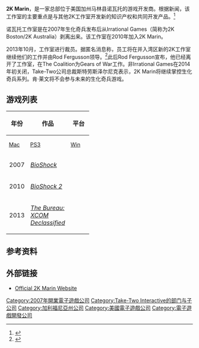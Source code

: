 {{NoteTA
| G1=Games
}}
{{Infobox company
| name = 2K Marin
| logo = [[File:2K_Marin_Logo.svg|170px]]
| type = [[2K_Games|2K Games]]旗下子公司
| foundation = 2007
| location = {{US}}[[加州|加州]]马林县诺瓦托
| industry =
| products =
| parent = [[2K_Games|2K Games]]
| owner = [[Take-Two_Interactive|Take-Two Interactive]]（2007-至今）
| homepage = [https://web.archive.org/web/20080607113645/http://www.2kmarin.com/ 2KMarin.com]
}}

'''2K Marin'''，是一家总部位于美国加州马林县诺瓦托的游戏开发商。根据新闻，该工作室的主要重点是与其他2K工作室开发新的知识产权和共同开发产品。<ref name="marinform">{{cite web|url=http://ir.take2games.com/ReleaseDetail.cfm?ReleaseID=282002|title=Take-Two Interactive Software, Inc. Announces Formation of 2K Marin|accessdate=2008-05-28|date=2007-12-17|publisher=Take 2 Interactive|archive-url=https://web.archive.org/web/20080522110336/http://ir.take2games.com/ReleaseDetail.cfm?ReleaseID=282002|archive-date=2008-05-22|dead-url=yes}}</ref>

诺瓦托工作室是在2007年生化奇兵发布后从Irrational Games（简称为2K Boston/2K Australia）剥离出来。该工作室在2010年加入2K Marin。

2013年10月，工作室进行裁员。据匿名消息称，员工将在并入湾区新的2K工作室继续他们的工作并由Rod Fergusson领导。<ref>{{cite web|url=http://www.polygon.com/2013/10/17/4849484/the-bureau-xcom-declassified-dev-2k-marin-undergoing-layoffs|title=BioShock 2, The Bureau: XCOM Declassified dev 2K Marin hit with massive layoffs|last=McElroy|first=Griffin|date=17 October 2013|work=[[Polygon_(website)|Polygon]]|publisher=[[Vox_Media|Vox Media]]|accessdate=18 October 2013|archive-date=2021-01-24|archive-url=https://web.archive.org/web/20210124002636/https://www.polygon.com/2013/10/17/4849484/the-bureau-xcom-declassified-dev-2k-marin-undergoing-layoffs|dead-url=no}}</ref>此后Rod Fergusson宣布，他已经离开了工作室，在The Coalition为Gears of War工作。非Irrational Games在2014年初关闭，Take-Two公司总裁斯特劳斯泽尔尼克表示，2K Marin将继续掌控生化奇兵系列。肯·莱文将不会参与未来的生化奇兵游戏。

== 游戏列表 ==

{| class="wikitable"
! rowspan="2" | 年份
! rowspan="2" | 作品
! colspan="4" | 平台
|-
! style="width:3em; font-size:90%" | [[Mac_OS|Mac]]
! style="width:3em; font-size:90%" | [[PlayStation_3|PS3]]
! style="width:3em; font-size:90%" | [[Microsoft_Windows|Win]]
! style="width:3em; font-size:90%" | [[Xbox_360|X360]]
|-
| 2007
| ''[[BioShock|BioShock]]''
| {{Yes}}
| {{Yes}}
| {{Yes}}
| {{Yes}}
|-
| 2010
| ''[[BioShock_2|BioShock 2]]''
| {{Yes}}
| {{Yes}}
| {{Yes}}
| {{Yes}}
|-
| 2013
| ''[[The_Bureau:_XCOM_Declassified|The Bureau: XCOM Declassified]]''
| {{Yes}}
| {{Yes}}
| {{Yes}}
| {{Yes}}
|}

== 参考资料 ==
{{Reflist}}

== 外部链接 ==

* [https://web.archive.org/web/20080607113645/http://www.2kmarin.com/ Official 2K Marin Website]

{{Take-Two Interactive}}

{{DEFAULTSORT:2K Marin}}
[[Category:2007年開業電子遊戲公司|Category:2007年開業電子遊戲公司]]
[[Category:Take-Two_Interactive的部门与子公司|Category:Take-Two Interactive的部门与子公司]]
[[Category:加利福尼亞州公司|Category:加利福尼亞州公司]]
[[Category:美國電子遊戲公司|Category:美國電子遊戲公司]]
[[Category:電子遊戲開發公司|Category:電子遊戲開發公司]]